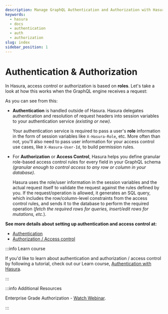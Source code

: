 ```yaml
---
description: Manage GraphQL Authentication and Authorization with Hasura
keywords:
  - hasura
  - docs
  - authentication
  - auth
  - authorization
slug: index
sidebar_position: 1
---
```



# Authentication & Authorization

In Hasura, access control or authorization is based on **roles**. Let's take a look at how this works when the GraphQL
engine receives a request:

<Thumbnail src='/img/auth/auth-high-level-overview.png' alt='Authentication and authorization with Hasura' />

As you can see from this:

- **Authentication** is handled outside of Hasura. Hasura delegates authentication and resolution of request headers
  into session variables to your authentication service _(existing or new)_.

  Your authentication service is required to pass a user's **role** information in the form of session variables like
  `X-Hasura-Role`, etc. More often than not, you'll also need to pass user information for your access control use
  cases, like `X-Hasura-User-Id`, to build permission rules.

- For **Authorization** or **Access Control**, Hasura helps you define granular role-based access control rules for
  every field in your GraphQL schema _(granular enough to control access to any row or column in your database)_.

  Hasura uses the role/user information in the session variables and the actual request itself to validate the request
  against the rules defined by you. If the request/operation is allowed, it generates an SQL query, which includes the
  row/column-level constraints from the access control rules, and sends it to the database to perform the required
  operation (_fetch the required rows for queries, insert/edit rows for mutations, etc._).

**See more details about setting up authentication and access control at:**

- [Authentication](/auth/authentication/index.mdx)
- [Authorization / Access control](/auth/authorization/index.mdx)

:::info Learn course

If you'd like to learn about authentication and authorization / access control by following a tutorial, check out our
Learn course, [Authentication with Hasura](https://hasura.io/learn/graphql/hasura-auth-slack/introduction/).

:::

:::info Additional Resources

Enterprise Grade Authorization -
[Watch Webinar](https://hasura.io/events/webinar/authorization-modeling-hasura/?pg=docs&plcmt=body&cta=watch-webinar&tech=).

:::

<!--
.. hiding this as it mixes auth for the data plane with auth for the control plane and might be confusing

  .. admonition:: Adding collaborators in Hasura Cloud
    :class: dhc

    Hasura Cloud offers collaborators in addition to role management. Collaborators can be granted access to specific portions of the console, like Metrics. Additionally, adding collaborators allows you to avoid sharing the `HASURA-ADMIN-SECRET`. For more information about collaborator management, see :ref:`Collaborators in Hasura Cloud <manage_project_collaborators>`.
-->

